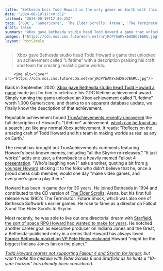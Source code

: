 ```yaml
---
title: "Bethesda boss Todd Howard is the only gamer on Earth with this 1,000-point achievement, and nearly 4 years after Xbox gifted it to him we finally know what it says"
date: "2024-08-19T17:40:35Z"
lastmod: "2024-08-19T17:40:35Z"
tags: ['GDC', 'GamerScore', 'The Elder Scrolls: Arena', 'The Terminator: Future Shock', 'Fallout 3', 'The Elder Scrolls 5: Skyrim', 'Starfield', 'Indiana Jones', 'Bethesda', 'RPG', 'Fallout 4', 'Elder Scrolls 6', 'Achievement']
draft: false
summary: "Xbox gave Bethesda studio head Todd Howard a game that unlocked an achievement called 'Lifetime' with a description praising his craft and team for creating realistic game worlds."
images: ["https://cdn.mos.cms.futurecdn.net/nrjKdPYbAKYx6dXBb7EhRU.jpg"]
layout: PostSimple
---
```

> Xbox gave Bethesda studio head Todd Howard a game that unlocked an achievement called "Lifetime" with a description praising his craft and team for creating realistic game worlds.


        <img alt="Cover" src="https://cdn.mos.cms.futurecdn.net/nrjKdPYbAKYx6dXBb7EhRU.jpg"/>
        
Back in September 2020, [<u>Xbox gave Bethesda studio head Todd Howard a game</u>](https://www.gamesradar.com/microsoft-made-todd-howard-his-own-xbox-game-to-celebrate-his-lifetime-achievement-award/) made just for him to celebrate his GDC lifetime achievement award. Simply running the game unlocked an Xbox achievement called "Lifetime" worth 1,000 Gamerscore, and thanks to an apparent database update, we finally know the description of that achievement. 

Reputable achievement hound [<u>TrueAchievements recently uncovered</u>](https://www.trueachievements.com/news/todd-howard-1000-gamerscore-xbox-achievement) the full description of Howard's "Lifetime" achievement, [<u>which can be found on a search</u>](https://www.trueachievements.com/a443914/lifetime-achievement) just like any normal Xbox achievement. It reads: "Reflects on the amazing craft of Todd Howard and his team in making worlds as real as any on Earth." 

The reveal has brought out TrueAchievements comments featuring Howard's best-known memes, including "all the Skyrim re-releases." "It just works!" adds one user, a throwback to [<u>a heavily memed Fallout 4 presentation</u>](https://youtu.be/YPN0qhSyWy8). "Who's laughing now?" asks another, quoting a bit from [<u>a younger Howard</u>](https://youtu.be/z0v8DBQB3uQ) sticking it to the folks who didn't believe that he, once a proud chess club member, would one day "make video games, and everyone's gonna play them." 

Howard has been in game dev for 30 years. He joined Bethesda in 1994 and contributed to the CD version of [The Elder Scrolls](https://www.gamesradar.com/tag/the-elder-scrolls/): Arena, but his first full release was 1995's The Terminator: Future Shock, which was also one of Bethesda Softwork's earlier games. He rose to fame as a director on Fallout 3 and The Elder Scrolls 5: Skyrim. 

Most recently, he was able to live out one directorial dream with [<u>Starfield</u>](https://www.gamesradar.com/starfield-guide/), [<u>the sort of space RPG Howard had wanted to make for years</u>](https://www.gamesradar.com/todd-howard-says-it-took-7-years-to-make-starfield-fun-to-play-i-thought-we-would-find-the-answers-faster/). He notched another career goal as executive producer on Indiana Jones and the Great, a Bethesda-published entry in a series that Howard has always loved. [<u>Former Bethesda marketing VP Pete Hines reckoned</u>](https://www.gamesradar.com/todd-howard-has-been-trying-to-get-the-indiana-jones-game-made-for-over-a-decade/) Howard "might be the biggest Indiana Jones fan on the planet." 

[<u><em>Todd Howard regrets not supporting Fallout 4 and Skyrim for longer</em></u>](https://www.gamesradar.com/games/rpg/todd-howard-regrets-not-supporting-fallout-4-and-skyrim-for-longer-but-wont-make-the-mistake-with-elder-scrolls-6-and-starfield-as-he-hints-a-10-year-horizon-has-already-been-considered/)*, but won't make the mistake with Elder Scrolls 6 and Starfield as he hints a "10-year horizon" has already been considered.*
        